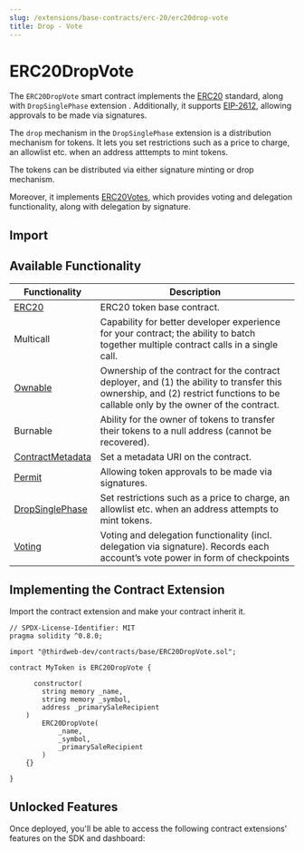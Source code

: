```yaml
---
slug: /extensions/base-contracts/erc-20/erc20drop-vote
title: Drop - Vote
---
```



# ERC20DropVote

The `ERC20DropVote` smart contract implements the [ERC20](https://eips.ethereum.org/EIPS/eip-20) standard, along with `DropSinglePhase` extension . Additionally, it supports [EIP-2612](https://eips.ethereum.org/EIPS/eip-2612), allowing approvals to be made via signatures.

The `drop` mechanism in the `DropSinglePhase` extension is a distribution mechanism for tokens. It lets you set restrictions such as a price to charge, an allowlist etc. when an address atttempts to mint tokens.

The tokens can be distributed via either signature minting or drop mechanism.

Moreover, it implements [ERC20Votes](https://github.com/thirdweb-dev/contracts/blob/main/contracts/openzeppelin-presets/token/ERC20/extensions/ERC20Votes.sol), which provides voting and delegation functionality, along with delegation by signature.

<ViewContractCodeButton
  link="https://github.com/thirdweb-dev/contracts/blob/main/contracts/base/ERC20DropVote.sol"
  name="ERC20DropVote"
/>

## Import

<ImportSnippet type="base" category="ERC20" name="ERC20DropVote" />

## Available Functionality

| Functionality                                                                                                                       | Description                                                                                                                                                                       |
| ----------------------------------------------------------------------------------------------------------------------------------- | --------------------------------------------------------------------------------------------------------------------------------------------------------------------------------- |
| [ERC20](https://github.com/thirdweb-dev/contracts/blob/main/contracts/openzeppelin-presets/token/ERC20/ERC20.sol)                   | ERC20 token base contract.                                                                                                                                                        |
| Multicall                                                                                                                           | Capability for better developer experience for your contract; the ability to batch together multiple contract calls in a single call.                                             |
| [Ownable](/extensions/features/ownable)                                                                                             | Ownership of the contract for the contract deployer, and (1) the ability to transfer this ownership, and (2) restrict functions to be callable only by the owner of the contract. |
| Burnable                                                                                                                            | Ability for the owner of tokens to transfer their tokens to a null address (cannot be recovered).                                                                                 |
| [ContractMetadata](/extensions/features/contractmetadata)                                                                           | Set a metadata URI on the contract.                                                                                                                                               |
| [Permit](https://github.com/thirdweb-dev/contracts/blob/main/contracts/openzeppelin-presets/token/ERC20/extensions/ERC20Permit.sol) | Allowing token approvals to be made via signatures.                                                                                                                               |
| [DropSinglePhase](/extensions/features/drop)                                                                                        | Set restrictions such as a price to charge, an allowlist etc. when an address attempts to mint tokens.                                                                            |
| [Voting](https://github.com/thirdweb-dev/contracts/blob/main/contracts/openzeppelin-presets/token/ERC20/extensions/ERC20Votes.sol)  | Voting and delegation functionality (incl. delegation via signature). Records each account’s vote power in form of checkpoints                                                    |

## Implementing the Contract Extension

Import the contract extension and make your contract inherit it.

```solidity
// SPDX-License-Identifier: MIT
pragma solidity ^0.8.0;

import "@thirdweb-dev/contracts/base/ERC20DropVote.sol";

contract MyToken is ERC20DropVote {

	  constructor(
        string memory _name,
        string memory _symbol,
        address _primarySaleRecipient
    )
        ERC20DropVote(
            _name,
            _symbol,
            _primarySaleRecipient
        )
    {}

}
```

## Unlocked Features

Once deployed, you'll be able to access the following contract extensions' features on the SDK and dashboard:

<div className="row" style={{ marginBottom: 24, flexWrap: "wrap" }}>
  <div className="col col--4" style={{marginTop:16}} >
    <QuickstartCard
        name="Contract Metadata"
        link="/extensions/features/contractmetadata#unlocked-features"
        image="/assets/icons/general.png"
    />
</div>

<div className="col col--4" style={{ marginTop: 16 }}>
  <QuickstartCard
    name="Ownable"
    link="/extensions/features/ownable#unlocked-features"
    image="/assets/icons/general.png"
  />
</div>
<div className="col col--4" style={{ marginTop: 16 }}>
  <QuickstartCard
    name="Burnable"
    link="/pre-built-contracts/token"
    image="/assets/icons/nft.png"
  />
</div>

<div className="col col--4" style={{ marginTop: 16 }}>
  <QuickstartCard
    name="Drop"
    link="/extensions/features/drop#unlocked-features"
    image="/assets/icons/general.png"
  />
</div>
</div>
